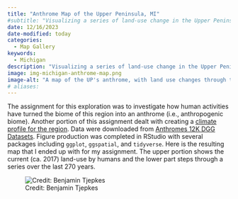 ```yaml
---
title: "Anthrome Map of the Upper Peninsula, MI"
#subtitle: "Visualizing a series of land-use change in the Upper Peninsula."
date: 12/16/2023
date-modified: today
categories:
  - Map Gallery
keywords:
  - Michigan
description: "Visualizing a series of land-use change in the Upper Peninsula. This exploration was part of a recent assignment in my biogeography course where I was tasked to explore the biome and **anthrome** of a location I would like to live. Having selected the **Upper Peninsula**, here is a map of this region's **historic and current land-use**."
image: img-michigan-anthrome-map.png
image-alt: "A map of the UP's anthrome, with land use changes through time."
# aliases:
---
```


The assignment for this exploration was to investigate how human activities have turned the biome of this region into an anthrome (i.e., anthropogenic biome). Another portion of this assignment dealt with creating a [climate profile for the region](../michigan-climate-trends/index.qmd). Data were downloaded from [Anthromes 12K DGG Datasets](https://dataverse.harvard.edu/dataverse/anthromes_12K_DGG). Figure production was completed in RStudio with several packages including `ggplot`, `ggspatial`, and `tidyverse`. Here is the resulting map that I ended up with for my assignment. The upper portion shows the current (ca. 2017) land-use by humans and the lower part steps through a series over the last 270 years.

![Credit: Benjamin Tjepkes](img-michigan-anthrome-map.png)
